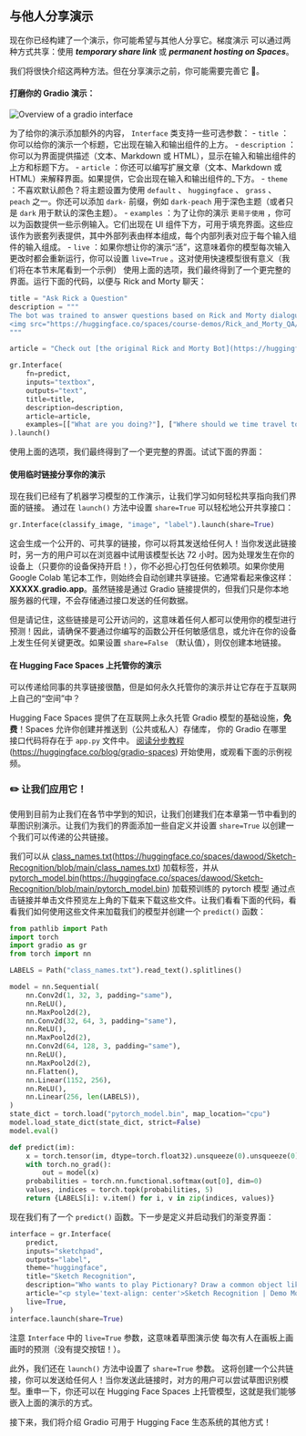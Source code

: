 
## 与他人分享演示 


现在你已经构建了一个演示，你可能希望与其他人分享它。梯度演示
可以通过两种方式共享：使用 ***temporary share link*** 或 ***permanent hosting on Spaces***。

我们将很快介绍这两种方法。但在分享演示之前，你可能需要完善它 💅。

#### 打磨你的 Gradio 演示：

![Overview of a gradio interface](https://huggingface.co/datasets/huggingface-course/documentation-images/resolve/main/en/chapter9/gradio-demo-overview.png "Overview of a gradio interface")

为了给你的演示添加额外的内容， `Interface` 类支持一些可选参数：
    - `title` ：你可以给你的演示一个标题，它出现在输入和输出组件的上方。
    - `description` ：你可以为界面提供描述（文本、Markdown 或 HTML），显示在输入和输出组件的上方和标题下方。
    - `article` ：你还可以编写扩展文章（文本、Markdown 或 HTML）来解释界面。如果提供，它会出现在输入和输出组件的_下方。
    - `theme` ：不喜欢默认颜色？将主题设置为使用 `default` 、 `huggingface` 、 `grass` 、 `peach` 之一。你还可以添加 `dark-` 前缀，例如 `dark-peach` 用于深色主题（或者只是 `dark` 用于默认的深色主题）。
    - `examples` ：为了让你的演示 `更易于使用` ，你可以为函数提供一些示例输入。它们出现在 UI 组件下方，可用于填充界面。这些应该作为嵌套列表提供，其中外部列表​​由样本组成，每个内部列表对应于每个输入组件的输入组成。
    - `live` ：如果你想让你的演示“活”，这意味着你的模型每次输入更改时都会重新运行，你可以设置 `live=True` 。这对使用快速模型很有意义（我们将在本节末尾看到一个示例）
使用上面的选项，我们最终得到了一个更完整的界面。运行下面的代码，以便与 Rick and Morty 聊天：

```py
title = "Ask Rick a Question"
description = """
The bot was trained to answer questions based on Rick and Morty dialogues. Ask Rick anything!
<img src="https://huggingface.co/spaces/course-demos/Rick_and_Morty_QA/resolve/main/rick.png" width=200px>
"""

article = "Check out [the original Rick and Morty Bot](https://huggingface.co/spaces/kingabzpro/Rick_and_Morty_Bot)(https://huggingface.co/spaces/kingabzpro/Rick_and_Morty_Bot) that this demo is based off of."

gr.Interface(
    fn=predict,
    inputs="textbox",
    outputs="text",
    title=title,
    description=description,
    article=article,
    examples=[["What are you doing?"], ["Where should we time travel to?"]],
).launch()
```

使用上面的选项，我们最终得到了一个更完整的界面。试试下面的界面：

#### 使用临时链接分享你的演示 
现在我们已经有了机器学习模型的工作演示，让我们学习如何轻松共享指向我们界面的链接。
通过在 `launch()` 方法中设置 `share=True` 可以轻松地公开共享接口：

```python
gr.Interface(classify_image, "image", "label").launch(share=True)
```

这会生成一个公开的、可共享的链接，你可以将其发送给任何人！当你发送此链接时，另一方的用户可以在浏览器中试用该模型长达 72 小时。因为处理发生在你的设备上（只要你的设备保持开启！），你不必担心打包任何依赖项。如果你使用 Google Colab 笔记本工作，则始终会自动创建共享链接。它通常看起来像这样：**XXXXX.gradio.app**。虽然链接是通过 Gradio 链接提供的，但我们只是你本地服务器的代理，不会存储通过接口发送的任何数据。

但是请记住，这些链接是可公开访问的，这意味着任何人都可以使用你的模型进行预测！因此，请确保不要通过你编写的函数公开任何敏感信息，或允许在你的设备上发生任何关键更改。如果设置 `share=False` （默认值），则仅创建本地链接。

#### 在 Hugging Face Spaces 上托管你的演示 

可以传递给同事的共享链接很酷，但是如何永久托管你的演示并让它存在于互联网上自己的“空间”中？

Hugging Face Spaces 提供了在互联网上永久托管 Gradio 模型的基础设施，**免费**！Spaces 允许你创建并推送到（公共或私人）存储库，
你的 Gradio 在哪里
接口代码将存在于 `app.py` 文件中。 [阅读分步教程](https://huggingface.co/blog/gradio-spaces)(https://huggingface.co/blog/gradio-spaces) 开始使用，或观看下面的示例视频。

### ✏️ 让我们应用它！

使用到目前为止我们在各节中学到的知识，让我们创建我们在本章第一节中看到的草图识别演示。让我们为我们的界面添加一些自定义并设置 `share=True` 以创建一个我们可以传递的公共链接。

我们可以从 [class_names.txt](https://huggingface.co/spaces/dawood/Sketch-Recognition/blob/main/class_names.txt)(https://huggingface.co/spaces/dawood/Sketch-Recognition/blob/main/class_names.txt) 加载标签，并从 [pytorch_model.bin](https://huggingface.co/spaces/dawood/Sketch-Recognition/blob/main/pytorch_model.bin)(https://huggingface.co/spaces/dawood/Sketch-Recognition/blob/main/pytorch_model.bin) 加载预训练的 pytorch 模型 通过点击链接并单击文件预览左上角的下载来下载这些文件。让我们看看下面的代码，看看我们如何使用这些文件来加载我们的模型并创建一个 `predict()` 函数：
```py
from pathlib import Path
import torch
import gradio as gr
from torch import nn

LABELS = Path("class_names.txt").read_text().splitlines()

model = nn.Sequential(
    nn.Conv2d(1, 32, 3, padding="same"),
    nn.ReLU(),
    nn.MaxPool2d(2),
    nn.Conv2d(32, 64, 3, padding="same"),
    nn.ReLU(),
    nn.MaxPool2d(2),
    nn.Conv2d(64, 128, 3, padding="same"),
    nn.ReLU(),
    nn.MaxPool2d(2),
    nn.Flatten(),
    nn.Linear(1152, 256),
    nn.ReLU(),
    nn.Linear(256, len(LABELS)),
)
state_dict = torch.load("pytorch_model.bin", map_location="cpu")
model.load_state_dict(state_dict, strict=False)
model.eval()

def predict(im):
    x = torch.tensor(im, dtype=torch.float32).unsqueeze(0).unsqueeze(0) / 255.0
    with torch.no_grad():
        out = model(x)
    probabilities = torch.nn.functional.softmax(out[0], dim=0)
    values, indices = torch.topk(probabilities, 5)
    return {LABELS[i]: v.item() for i, v in zip(indices, values)}
```

现在我们有了一个 `predict()` 函数。下一步是定义并启动我们的渐变界面：

```py
interface = gr.Interface(
    predict,
    inputs="sketchpad",
    outputs="label",
    theme="huggingface",
    title="Sketch Recognition",
    description="Who wants to play Pictionary? Draw a common object like a shovel or a laptop, and the algorithm will guess in real time!",
    article="<p style='text-align: center'>Sketch Recognition | Demo Model</p>",
    live=True,
)
interface.launch(share=True)
```


注意 `Interface` 中的 `live=True` 参数，这意味着草图演示使
每次有人在画板上画画时的预测（没有提交按钮！）。

此外，我们还在 `launch()` 方法中设置了 `share=True` 参数。
这将创建一个公共链接，你可以发送给任何人！当你发送此链接时，对方的用户可以尝试草图识别模型。重申一下，你还可以在 Hugging Face Spaces 上托管模型，这就是我们能够嵌入上面的演示的方式。

接下来，我们将介绍 Gradio 可用于 Hugging Face 生态系统的其他方式！